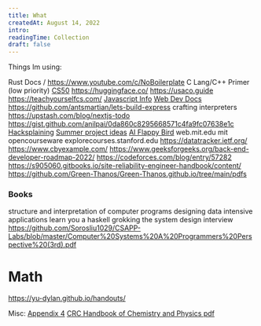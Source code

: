 ```yaml
---
title: What
createdAt: August 14, 2022
intro:
readingTime: Collection
draft: false
---
```



Things Im using:

Rust Docs / https://www.youtube.com/c/NoBoilerplate
C Lang/C++ Primer (low priority)
[CS50](https://youtube.com/playlist?list=PLhQjrBD2T383f9scHRNYJkior2VvYjpSL)
https://huggingface.co/
https://usaco.guide
https://teachyourselfcs.com/
[Javascript Info](https://javascript.info)
[Web Dev Docs](https://developer.mozilla.org)
https://github.com/antsmartian/lets-build-express
crafting interpreters
https://upstash.com/blog/nextjs-todo
https://gist.github.com/anilpai/0da860c8295668571c4fa9fc07638e1c
[Hacksplaining](https://www.hacksplaining.com/)
[Summer project ideas](https://docs.google.com/document/d/1G0rp7J8_xM5fHBziyNP_57wsKr5HG2HKf7UQPpulJa4/edit)
[AI Flappy Bird](https://www.youtube.com/playlist?list=PLzMcBGfZo4-lwGZWXz5Qgta_YNX3_vLS2)
web.mit.edu
mit opencourseware
explorecourses.stanford.edu
https://datatracker.ietf.org/
https://www.cbyexample.com/
https://www.geeksforgeeks.org/back-end-developer-roadmap-2022/
https://codeforces.com/blog/entry/57282
https://s905060.gitbooks.io/site-reliability-engineer-handbook/content/
https://github.com/Green-Thanos/Green-Thanos.github.io/tree/main/pdfs

### Books
structure and interpretation of computer programs 
designing data intensive applications
learn you a haskell
grokking the system design interview
https://github.com/Sorosliu1029/CSAPP-Labs/blob/master/Computer%20Systems%20A%20Programmers%20Perspective%20(3rd).pdf

# Math 
https://yu-dylan.github.io/handouts/

Misc:
[Appendix 4](https://www.webassign.net/zumchemp7/supplemental_data.pdf)
[CRC Handbook of Chemistry and Physics pdf](https://edisciplinas.usp.br/pluginfile.php/4557662/mod_resource/content/1/CRC%20Handbook%20of%20Chemistry%20and%20Physics%2095th%20Edition.pdf) 